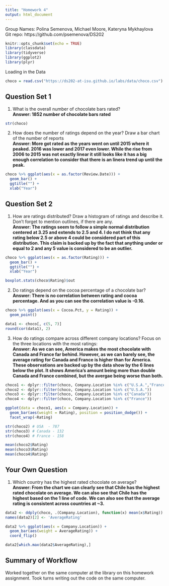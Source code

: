 ```yaml
---
title: "Homework 4"
output: html_document
---
```


Group Names: Polina Semenova, Michael Moore, Kateryna Mykhaylova
<br>
Git repo: https://github.com/psemenova/DS202 

```r
knitr::opts_chunk$set(echo = TRUE)
library(classdata)
library(tidyverse)
library(ggplot2)
library(plyr)
```

Loading in the Data
```r
choco = read.csv("https://ds202-at-isu.github.io/labs/data/choco.csv")
```

## Question Set 1

1. What is the overall number of chocolate bars rated? <br>
**Answer: 1852 number of chocolate bars rated**
```r
str(choco)
```
2. How does the number of ratings depend on the year? Draw a bar chart of the number of reports <br>
**Answer:  More got rated as the years went on until 2015 where it peaked. 2016 was lower and 2017 even lower. While the rise from 2006 to 2015 was not exactly linear it still looks like it has a big enough correlation to consider that there is an linera trend up until the peak. **
```r
choco %>% ggplot(aes(x = as.factor(Review.Date))) + 
  geom_bar() +
  ggtitle("") +
  xlab("Year")
```

## Question Set 2

1. How are ratings distributed? Draw a histogram of ratings and describe it. Don’t forget to mention outlines, if there are any. <br>
**Answer:  The ratings seem to follow a simple normal distribution centered at 3.25 and extends to 2.5 and 4. I do not think that any rating below 2.5 or above 4 could be considered part of this distribution. This claim is backed up by the fact that anything under or equal to 2 and any 5 value is considered to be an outlier. **
```r
choco %>% ggplot(aes(x = as.factor(Rating))) + 
  geom_bar() +
  ggtitle("") +
  xlab("Year")

boxplot.stats(choco$Rating)$out
```

2. Do ratings depend on the cocoa percentage of a chocolate bar? <br>
**Answer:  There is no correlation between rating and cocoa percentage. And as you can see the correlation value is -0.16.**
```r
choco %>% ggplot(aes(x = Cocoa.Pct, y = Rating)) + 
  geom_point() 

data1 <- choco[, c(5, 7)]
round(cor(data1), 2)
```

3. How do ratings compare across different company locations? Focus on the three locations with the most ratings: <br>
**Answer:  As we can see, America makes the most chocolate with Canada and France far behind. However, as we can barely see, the average rating for Canada and France is higher than for America. These observations are backed up by the data show by the 6 lines below the plot. It shows America's amount being more than double Canada and France combined, but the avergae being worse than both.**
```r
choco1 <- dplyr::filter(choco, Company.Location %in% c("U.S.A.","France", "Canada"))
choco2 <- dplyr::filter(choco, Company.Location %in% c("U.S.A."))
choco3 <- dplyr::filter(choco, Company.Location %in% c("Canada"))
choco4 <- dplyr::filter(choco, Company.Location %in% c("France"))

ggplot(data = choco1, aes(x = Company.Location)) +
  geom_bar(aes(weight = Rating), position = position_dodge()) +
  facet_wrap(~Rating)

str(choco2) # USA  - 787
str(choco3) # Canada - 132
str(choco4) # France - 158

mean(choco2$Rating)
mean(choco3$Rating)
mean(choco4$Rating)

```


## Your Own Question

1.  Which country has the highest rated chocolate on average?
<br>
**Answer: From the chart we can clearly see that Chile has the highest rated chocolate on average. We can also see that Chile has the highest based on the 1 line of code. We can also see that the average rating is consistent across countries at ~3.**
```r
data2 <- ddply(choco, .(Company.Location), function(x) mean(x$Rating))
names(data2)[2] <- 'AverageRating'

data2 %>% ggplot(aes(x = Company.Location)) +
  geom_bar(aes(weight = AverageRating)) +
  coord_flip()

data2[which.max(data2$AverageRating),]
```
## Summary of Workflow
Worked together on the same computer at the library on this homework assignment. Took turns writing out the code on the same computer. 



